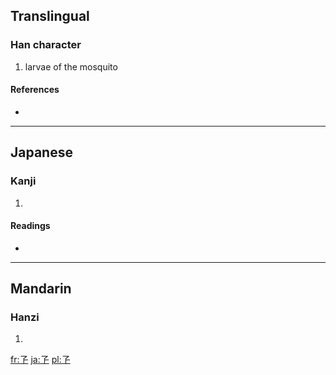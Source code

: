 ==Translingual==

===Han character===
{{Han char|rn=39|rad=子|as=00|sn=3|four=|canj=弓弓一 (NNM), X弓弓一 (XNNM)}}

# larvae of the mosquito

====References====
* {{Han ref|kx=0277.080|dkj=06932|dj=0544.020|hdz=21008.011|uh=5B52|ud=23378}}

----

==Japanese==

===Kanji===
{{ja-kanji|grade=|rs=子00}}

# {{defn|Japanese|sort=子00}}

====Readings====
* {{ja-readings|on=[[けつ]] (ketsu), [[かち]] (kachi), [[きょう]] (kyō), [[く]] (ku), [[くつ]] (kutsu)|kun=[[ひだりのうでがない]] (hidarinoudeganai), [[みじかい]] (mijikai)}}

----

==Mandarin==

===Hanzi===
{{cmn-hanzi|pin=[[jué]] ([[jue2]])|wg=chüeh<sup>2</sup>}}

# {{defn|Mandarin|sort=子00}}

[[fr:孒]]
[[ja:孒]]
[[pl:孒]]